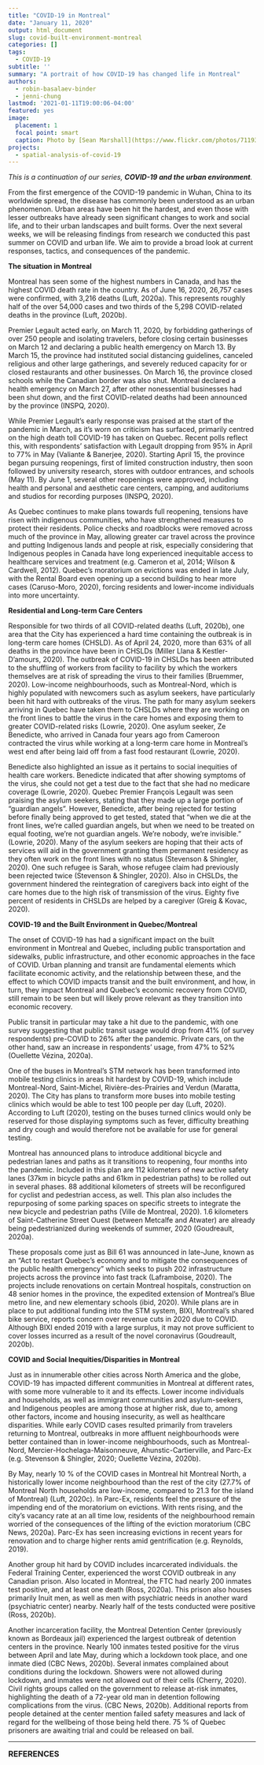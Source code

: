 ```yaml
---
title: "COVID-19 in Montreal"
date: "January 11, 2020"
output: html_document
slug: covid-built-environment-montreal
categories: []
tags:
  - COVID-19
subtitle: ''
summary: "A portrait of how COVID-19 has changed life in Montreal"
authors:
  - robin-basalaev-binder
  - jenni-chung
lastmod: '2021-01-11T19:00:06-04:00'
featured: yes
image:
  placement: 1
  focal point: smart
  caption: Photo by [Sean Marshall](https://www.flickr.com/photos/7119320@N05/50314307316/)
projects:
  - spatial-analysis-of-covid-19
---
```


*This is a continuation of our series, __COVID-19 and the urban environment__.*

From the first emergence of the COVID-19 pandemic in Wuhan, China to its worldwide spread, the disease has commonly been understood as an urban phenomenon. Urban areas have been hit the hardest, and even those with lesser outbreaks have already seen significant changes to work and social life, and to their urban landscapes and built forms. Over the next several weeks, we will be releasing findings from research we conducted this past summer on COVID and urban life. We aim to provide a broad look at current responses, tactics, and consequences of the pandemic.

**The situation in Montreal**

Montreal has seen some of the highest numbers in Canada, and has the highest COVID death rate in the country. As of June 16, 2020, 26,757 cases were confirmed, with 3,216 deaths (Luft, 2020a). This represents roughly half of the over 54,000 cases and two thirds of the 5,298 COVID-related deaths in the province (Luft, 2020b). 

Premier Legault acted early, on March 11, 2020, by forbidding gatherings of over 250 people and isolating travelers, before closing certain businesses on March 12 and declaring a public health emergency on March 13. By March 15, the province had instituted social distancing guidelines, canceled religious and other large gatherings, and severely reduced capacity for or closed restaurants and other businesses. On March 16, the province closed schools while the Canadian border was also shut. Montreal declared a health emergency on March 27, after other nonessential businesses had been shut down, and the first COVID-related deaths had been announced by the province (INSPQ, 2020). 

While Premier Legault’s early response was praised at the start of the pandemic in March, as it’s worn on criticism has surfaced, primarily centred on the high death toll COVID-19 has taken on Quebec. Recent polls reflect this, with respondents’ satisfaction with Legault dropping from 95% in April to 77% in May (Valiante & Banerjee, 2020). Starting April 15, the province began pursuing reopenings, first of limited construction industry, then soon followed by university research, stores with outdoor entrances, and schools (May 11). By June 1, several other reopenings were approved, including health and personal and aesthetic care centers, camping, and auditoriums and studios for recording purposes (INSPQ, 2020).  

As Quebec continues to make plans towards full reopening, tensions have risen with indigenous communities, who have strengthened measures to protect their residents. Police checks and roadblocks were removed across much of the province in May, allowing greater car travel across the province and putting Indigenous lands and people at risk, especially considering that Indigenous peoples in Canada have long experienced inequitable access to healthcare services and treatment (e.g. Cameron et al, 2014; Wilson & Cardwell, 2012). Quebec’s moratorium on evictions was ended in late July, with the Rental Board even opening up a second building to hear more cases (Caruso-Moro, 2020), forcing residents and lower-income individuals into more uncertainty. 

**Residential and Long-term Care Centers**

Responsible for two thirds of all COVID-related deaths (Luft, 2020b), one area that the City has experienced a hard time containing the outbreak is in long-term care homes (CHSLD). As of April 24, 2020, more than 63% of all deaths in the province have been in CHSLDs (Miller Llana & Kestler-D’amours, 2020). The outbreak of COVID-19 in CHSLDs has been attributed to the shuffling of workers from facility to facility by which the workers themselves are at risk of spreading the virus to their families (Bruemmer, 2020). Low-income neighbourhoods, such as Montreal-Nord, which is highly populated with newcomers such as asylum seekers, have particularly been hit hard with outbreaks of the virus. The path for many asylum seekers arriving in Quebec have taken them to CHSLDs where they are working on the front lines to battle the virus in the care homes and exposing them to greater COVID-related risks (Lowrie, 2020). One asylum seeker, Ze Benedicte, who arrived in Canada four years ago from Cameroon contracted the virus while working at a long-term care home in Montreal’s west end after being laid off from a fast food restaurant (Lowrie, 2020). 

Benedicte also highlighted an issue as it pertains to social inequities of health care workers. Benedicte indicated that after showing symptoms of the virus, she could not get a test due to the fact that she had no medicare coverage (Lowrie, 2020).  Quebec Premier François Legault was seen praising the asylum seekers, stating that they made up a large portion of “guardian angels”.  However, Benedicte, after being rejected for testing before finally being approved to get tested, stated that “when we die at the front lines, we’re called guardian angels, but when we need to be treated on equal footing, we’re not guardian angels. We’re nobody, we’re invisible.” (Lowrie, 2020). Many of the asylum seekers are hoping that their acts of services will aid in the government granting them permanent residency as they often work on the front lines with no status (Stevenson & Shingler, 2020). One such refugee is Sarah, whose refugee claim had previously been rejected twice (Stevenson & Shingler, 2020). 
Also in CHSLDs, the government hindered the reintegration of caregivers back into eight of the care homes due to the high risk of transmission of the virus. Eighty five percent of residents in CHSLDs are helped by a caregiver (Greig & Kovac, 2020). 

**COVID-19 and the Built Environment in Quebec/Montreal**

The onset of COVID-19 has had a significant impact on the built environment in Montreal and Quebec, including public transportation and sidewalks, public infrastructure, and other economic approaches in the face of COVID. Urban planning and transit are fundamental elements which facilitate economic activity, and the relationship between these, and the effect to which COVID impacts transit and the built environment, and how, in turn, they impact Montreal and Quebec’s economic recovery from COVID, still remain to be seen but will likely prove relevant as they transition into economic recovery.

Public transit in particular may take a hit due to the pandemic, with one survey suggesting that public transit usage would drop from 41% (of survey respondents) pre-COVID to 26% after the pandemic. Private cars, on the other hand, saw an increase in respondents’ usage, from 47% to 52% (Ouellette Vézina, 2020a). 

One of the buses in Montreal’s STM network has been transformed into mobile testing clinics in areas hit hardest by COVID-19, which include Montreal-Nord, Saint-Michel, Rivière-des-Prairies and Verdun (Maratta, 2020). The City has plans to transform more buses into mobile testing clinics which would be able to test 100 people per day (Luft, 2020). According to Luft (2020), testing on the buses turned clinics would only be reserved for those displaying symptoms such as fever, difficulty breathing and dry cough and would therefore not be available for use for general testing.

Montreal has announced plans to introduce additional bicycle and pedestrian lanes and paths as it transitions to reopening, four months into the pandemic. Included in this plan are 112 kilometers of new active safety lanes (37km in bicycle paths and 61km in pedestrian paths) to be rolled out in several phases. 88 additional kilometers of streets will be reconfigured for cyclist and pedestrian access, as well. This plan also includes the repurposing of some parking spaces on specific streets to integrate the new bicycle and pedestrian paths (Ville de Montreal, 2020). 1.6 kilometers of Saint-Catherine Street Ouest (between Metcalfe and Atwater) are already being pedestrianized during weekends of summer, 2020 (Goudreault, 2020a).

These proposals come just as Bill 61 was announced in late-June, known as an “Act to restart Quebec’s economy and to mitigate the consequences of the public health emergency” which seeks to push 202 infrastructure projects across the province into fast track (Laframboise, 2020). The projects include renovations on certain Montreal hospitals, construction on 48 senior homes in the province, the expedited extension of Montreal’s Blue metro line, and new elementary schools (ibid, 2020). While plans are in place to put additional funding into the STM system, BIXI, Montreal’s shared bike service, reports concern over revenue cuts in 2020 due to COVID. Although BIXI ended 2019 with a large surplus, it may not prove sufficient to cover losses incurred as a result of the novel coronavirus (Goudreault, 2020b). 

**COVID and Social Inequities/Disparities in Montreal**

Just as in innumerable other cities across North America and the globe, COVID-19 has impacted different communities in Montreal at different rates, with some more vulnerable to it and its effects. Lower income individuals and households, as well as immigrant communities and asylum-seekers, and Indigenous peoples are among those at higher risk, due to, among other factors, income and housing insecurity, as well as healthcare disparities. While early COVID cases resulted primarily from travelers returning to Montreal, outbreaks in more affluent neighbourhoods were better contained than in lower-income neighbourhoods, such as Montreal-Nord, Mercier-Hochelaga-Maisonneuve, Ahunstic-Cartierville, and Parc-Ex (e.g. Stevenson & Shingler, 2020; Ouellette Vézina, 2020b).

By May, nearly 10 % of the COVID cases in Montreal hit Montreal North, a historically lower income neighbourhood than the rest of the city (27.7% of Montreal North households are low-income, compared to 21.3 for the island of Montreal) (Luft, 2020c). In Parc-Ex, residents feel the pressure of the impending end of the moratorium on evictions. With rents rising, and the city’s vacancy rate at an all time low, residents of the neighbourhood remain worried of the consequences of the lifting of the eviction moratorium (CBC News, 2020a). Parc-Ex has seen increasing evictions in recent years for renovation and to charge higher rents amid gentrification (e.g. Reynolds, 2019). 

Another group hit hard by COVID includes incarcerated individuals.  the Federal Training Center, experienced the worst COVID outbreak in any Canadian prison. Also located in Montreal, the FTC had nearly 200 inmates test positive, and at least one death (Ross, 2020a). This prison also houses primarily Inuit men, as well as men with psychiatric needs in another ward (psychiatric center) nearby. Nearly half of the tests conducted were positive (Ross, 2020b).

Another incarceration facility, the Montreal Detention Center (previously known as Bordeaux jail) experienced the largest outbreak of detention centers in the province. Nearly 100 inmates tested positive for the virus between April and late May, during which a lockdown took place, and one inmate died (CBC News, 2020b). Several inmates complained about conditions during the lockdown. Showers were not allowed during lockdown, and inmates were not allowed out of their cells (Cherry, 2020). Civil rights groups called on the government to release at-risk inmates, highlighting the death of a 72-year old man in detention following complications from the virus. (CBC News, 2020b). Additional reports from people detained at the center mention failed safety measures and lack of regard for the wellbeing of those being held there. 75 % of Quebec prisoners are awaiting trial and could be released on bail. 

---

<font size = 3>**REFERENCES**

